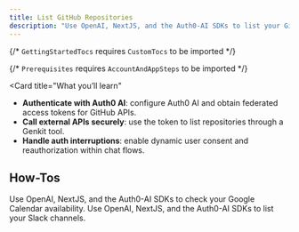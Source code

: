 ```yaml
---
title: List GitHub Repositories
description: "Use OpenAI, NextJS, and the Auth0-AI SDKs to list your GitHub repositores"
---
```



{/* `GettingStartedTocs` requires `CustomTocs` to be imported */}

{/* `Prerequisites` requires `AccountAndAppSteps` to be imported */}



<Card
  title="What you’ll learn"
>
  - **Authenticate with Auth0 AI**: configure Auth0 AI and obtain federated access tokens for GitHub APIs.
  - **Call external APIs securely**: use the token to list repositories through a Genkit tool.
  - **Handle auth interruptions**: enable dynamic user consent and reauthorization within chat flows.
</Card>

<Prerequisites />

<Tabs>
  <Tab
    title="Next.js"
    icon="/img/nextjs-light.svg"
  >
    <AIContainer>
      <DownloadManual
        repository={"auth0-lab/auth0-ai-js"}
        folderPath={"examples/calling-apis/chatbot/app/(genkit)"}
        />
      <UsingAI />
    </AIContainer>
    <GenKitSample />
  </Tab>
</Tabs>

<AccountLinking connectionLabel="GitHub" />

## How-Tos

<Columns cols={2}>
  <Card
    title="Check Google Calendar Availability"
    horizontal
    href="/calling-apis/genkit/how-tos/check-google-calendar-availability"
  >
    Use OpenAI, NextJS, and the Auth0-AI SDKs to check your Google Calendar availability.
  </Card>
  <Card
    title="List Slack Channels"
    href="/calling-apis/genkit/how-tos/list-slack-channels"
    horizontal
  >
    Use OpenAI, NextJS, and the Auth0-AI SDKs to list your Slack channels.
  </Card>
</Columns>


<Panel>
  <GettingStartedTocs
    sections={[
      {
        title: "SDKs",
        links: [
          { label: "NextJS-Auth0", href: "https://github.com/auth0/nextjs-auth0" },
          { label: "Auth0-AI/Genkit", href: "https://github.com/auth0-lab/auth0-ai-js/tree/main/packages/ai-genkit" },
        ]
      },
      {
        title: "Learn More",
        links: [
          { label: "What is Token vault?", href: "https://auth0.com/docs/secure/tokens/token-vault" },
          { label: "What is a connection?", href: "https://auth0.com/docs/authenticate/identity-providers" }
        ]
      },
      {
        title: "Integrations",
        links: [
          { label: "GitHub", href: "/integrations/github", target: "_self" }
        ]
      }
    ]}
  />
</Panel>
